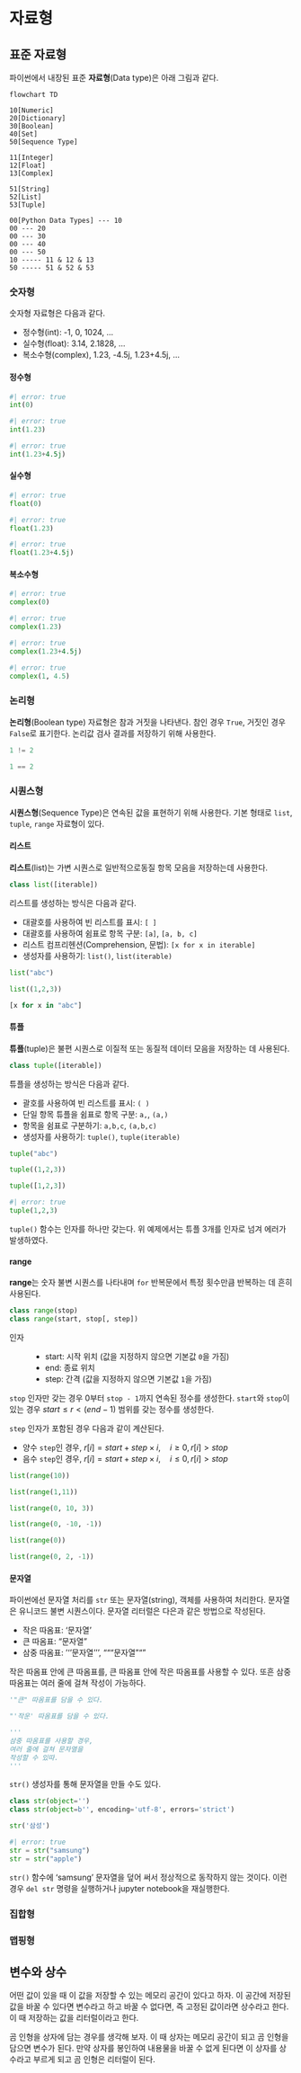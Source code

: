 # 자료형 {#sec-data-type}

## 표준 자료형

파이썬에서 내장된 표준 **자료형**(Data type)은 아래 그림과 같다.

```mermaid
flowchart TD

10[Numeric]
20[Dictionary]
30[Boolean]  
40[Set]
50[Sequence Type]

11[Integer]
12[Float]
13[Complex]

51[String]
52[List]
53[Tuple]

00[Python Data Types] --- 10
00 --- 20
00 --- 30
00 --- 40
00 --- 50
10 ----- 11 & 12 & 13
50 ----- 51 & 52 & 53
```

### 숫자형

숫자형 자료형은 다음과 같다.

- 정수형(int): -1, 0, 1024, ...
- 실수형(float): 3.14, 2.1828, ...
- 복소수형(complex), 1.23, -4.5j, 1.23+4.5j, ...

#### 정수형

```python
#| error: true
int(0)
```
```python
#| error: true
int(1.23)
```
```python
#| error: true
int(1.23+4.5j)
```

#### 실수형
  
```python
#| error: true
float(0)
```
```python
#| error: true
float(1.23)
```
```python
#| error: true
float(1.23+4.5j)
```

#### 복소수형
  
```python
#| error: true
complex(0)
```
```python
#| error: true
complex(1.23)
```
```python
#| error: true
complex(1.23+4.5j)
```
```python
#| error: true
complex(1, 4.5)
```

### 논리형

**논리형**(Boolean type) 자료형은 참과 거짓을 나타낸다. 참인 경우 `True`, 거짓인 경우 `False`로 표기한다. 논리값 검사 결과를 저장하기 위해 사용한다.

```python
1 != 2
```
```python
1 == 2
```

### 시퀀스형

**시퀀스형**(Sequence Type)은 연속된 값을 표현하기 위해 사용한다. 기본 형태로 `list`, `tuple`, `range` 자료형이 있다.

#### 리스트

**리스트**(list)는 가변 시퀀스로 일반적으로동질 항목 모음을 저장하는데 사용한다.

```python
class list([iterable])
```

리스트를 생성하는 방식은 다음과 같다.

- 대괄호를 사용하여 빈 리스트를 표시: `[ ]`
- 대괄호를 사용하여 쉼표로 항목 구분: `[a]`, `[a, b, c]`
- 리스트 컴프리헨션(Comprehension, 문법): `[x for x in iterable]`
- 생성자를 사용하기: `list()`, `list(iterable)`

```python
list("abc")
```

```python
list((1,2,3))
```

```python
[x for x in "abc"]
```

#### 튜플

**튜플**(tuple)은 불편 시퀀스로 이질적 또는 동질적 데이터 모음을 저장하는 데 사용된다. 

```python
class tuple([iterable])
```

튜플을 생성하는 방식은 다음과 같다.

- 괄호를 사용하여 빈 리스트를 표시: `( )`
- 단일 항목 튜플을 쉼표로 항목 구분: `a,`, `(a,)`
- 항목을 쉼표로 구분하기: `a,b,c`, `(a,b,c)`
- 생성자를 사용하기: `tuple()`, `tuple(iterable)`

```python
tuple("abc")
```

```python
tuple((1,2,3))
```

```python
tuple([1,2,3])
```

```python
#| error: true
tuple(1,2,3)
```

`tuple()` 함수는 인자를 하나만 갖는다. 위 예제에서는 튜플 3개를 인자로 넘겨 에러가 발생하였다.

#### range

**range**는 숫자 불변 시퀀스를 나타내며 `for` 반복문에서 특정 횟수만큼 반복하는 데 흔히 사용된다.

```python
class range(stop)
class range(start, stop[, step])
```

인자
: - start: 시작 위치 (값을 지정하지 않으면 기본값 `0`을 가짐)
- end: 종료 위치
- step: 간격 (값을 지정하지 않으면 기본값 `1`을 가짐)

`stop` 인자만 갖는 경우 0부터 `stop - 1`까지 연속된 정수를 생성한다. `start`와 `stop`이 있는 경우 $start \le r < (end-1)$ 범위를 갖는 정수를 생성한다.

`step` 인자가 포함된 경우 다음과 같이 계산된다.

- 양수 `step`인 경우, $r[i] = start + step \times i, \quad i \ge 0, r[i] > stop$
- 음수 `step`인 경우, $r[i] = start + step \times i, \quad i \le 0, r[i] > stop$

```python
list(range(10))
```

```python
list(range(1,11))
```

```python
list(range(0, 10, 3))
```

```python
list(range(0, -10, -1))
```

```python
list(range(0))
```

```python
list(range(0, 2, -1))
```

#### 문자열

파이썬에선 문자열 처리를 `str` 또는 문자열(string), 객체를 사용하여 처리한다. 문자열은 유니코드 불변 시퀀스이다. 문자열 리터럴은 다은과 같은 방법으로 작성된다.

- 작은 따옴표: '문자열'
- 큰 따옴표: "문자열"
- 삼중 따옴표: '''문자열''', """문자열"""

작은 따옴표 안에 큰 따옴표를, 큰 따옴표 안에 작은 따옴표를 사용할 수 있다. 또흔 삼중 따옴표는 여러 줄에 걸쳐 작성이 가능하다.

```python
'"큰" 따옴표를 담을 수 있다.
```

```python
"'작운' 따옴표를 담을 수 있다.
```

```python
'''
삼중 따옴표를 사용할 경우,
여러 줄에 걸쳐 문자열을
작성할 수 있따.
'''
```

`str()` 생성자를 통해 문자열을 만들 수도 있다.

```python
class str(object='')
class str(object=b'', encoding='utf-8', errors='strict')
```

```python
str('삼성')
```

```python
#| error: true
str = str("samsung")
str = str("apple")
```
`str()` 함수에 'samsung' 문자열을 덮어 써서 정상적으로 동작하지 않는 것이다. 이런 경우 `del str` 명령을 실행하거나 jupyter notebook을 재실행한다.

### 집합형















### 맵핑형



## 변수와 상수

어떤 값이 있을 때 이 값을 저장할 수 있는 메모리 공간이 있다고 하자. 이 공간에 저장된 값을 바꿀 수 있다면 변수라고 하고 바꿀 수 없다면, 즉 고정된 값이라면 상수라고 한다. 이 때 저장하는 값을 리터럴이라고 한다.

곰 인형을 상자에 담는 경우를 생각해 보자. 이 때 상자는 메모리 공간이 되고 곰 인형을 담으면 변수가 된다. 만약 상자를 봉인하여 내용물을 바꿀 수 없게 된다면 이 상자를 상수라고 부르게 되고 곰 인형은 리터럴이 된다.













